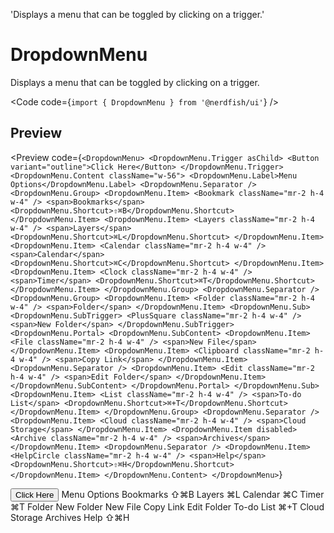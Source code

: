   'Displays a menu that can be toggled by clicking on a trigger.'

# DropdownMenu

Displays a menu that can be toggled by clicking on a trigger.

<Code code={`import { DropdownMenu } from '@nerdfish/ui'`} />

## Preview

<Preview
  code={`<DropdownMenu>
  <DropdownMenu.Trigger asChild>
    <Button variant="outline">Click Here</Button>
  </DropdownMenu.Trigger>
  <DropdownMenu.Content className="w-56">
    <DropdownMenu.Label>Menu Options</DropdownMenu.Label>
    <DropdownMenu.Separator />
    <DropdownMenu.Group>
      <DropdownMenu.Item>
        <Bookmark className="mr-2 h-4 w-4" />
        <span>Bookmarks</span>
        <DropdownMenu.Shortcut>⇧⌘B</DropdownMenu.Shortcut>
      </DropdownMenu.Item>
      <DropdownMenu.Item>
        <Layers className="mr-2 h-4 w-4" />
        <span>Layers</span>
        <DropdownMenu.Shortcut>⌘L</DropdownMenu.Shortcut>
      </DropdownMenu.Item>
      <DropdownMenu.Item>
        <Calendar className="mr-2 h-4 w-4" />
        <span>Calendar</span>
        <DropdownMenu.Shortcut>⌘C</DropdownMenu.Shortcut>
      </DropdownMenu.Item>
      <DropdownMenu.Item>
        <Clock className="mr-2 h-4 w-4" />
        <span>Timer</span>
        <DropdownMenu.Shortcut>⌘T</DropdownMenu.Shortcut>
      </DropdownMenu.Item>
    </DropdownMenu.Group>
    <DropdownMenu.Separator />
    <DropdownMenu.Group>
      <DropdownMenu.Item>
        <Folder className="mr-2 h-4 w-4" />
        <span>Folder</span>
      </DropdownMenu.Item>
      <DropdownMenu.Sub>
        <DropdownMenu.SubTrigger>
          <PlusSquare className="mr-2 h-4 w-4" />
          <span>New Folder</span>
        </DropdownMenu.SubTrigger>
        <DropdownMenu.Portal>
          <DropdownMenu.SubContent>
            <DropdownMenu.Item>
              <File className="mr-2 h-4 w-4" />
              <span>New File</span>
            </DropdownMenu.Item>
            <DropdownMenu.Item>
              <Clipboard className="mr-2 h-4 w-4" />
              <span>Copy Link</span>
            </DropdownMenu.Item>
            <DropdownMenu.Separator />
            <DropdownMenu.Item>
              <Edit className="mr-2 h-4 w-4" />
              <span>Edit Folder</span>
            </DropdownMenu.Item>
          </DropdownMenu.SubContent>
        </DropdownMenu.Portal>
      </DropdownMenu.Sub>
      <DropdownMenu.Item>
        <List className="mr-2 h-4 w-4" />
        <span>To-do List</span>
        <DropdownMenu.Shortcut>⌘+T</DropdownMenu.Shortcut>
      </DropdownMenu.Item>
    </DropdownMenu.Group>
    <DropdownMenu.Separator />
    <DropdownMenu.Item>
      <Cloud className="mr-2 h-4 w-4" />
      <span>Cloud Storage</span>
    </DropdownMenu.Item>
    <DropdownMenu.Item disabled>
      <Archive className="mr-2 h-4 w-4" />
      <span>Archives</span>
    </DropdownMenu.Item>
    <DropdownMenu.Separator />
    <DropdownMenu.Item>
      <HelpCircle className="mr-2 h-4 w-4" />
      <span>Help</span>
      <DropdownMenu.Shortcut>⇧⌘H</DropdownMenu.Shortcut>
    </DropdownMenu.Item>
  </DropdownMenu.Content>
</DropdownMenu>`}
>
  <div className="space-y-2">
    <DropdownMenu>
      <DropdownMenu.Trigger asChild>
        <Button variant="outline">Click Here</Button>
      </DropdownMenu.Trigger>
      <DropdownMenu.Content className="w-56">
        <DropdownMenu.Label>Menu Options</DropdownMenu.Label>
        <DropdownMenu.Separator />
        <DropdownMenu.Group>
          <DropdownMenu.Item>
            <Bookmark className="mr-2 h-4 w-4" />
            <span>Bookmarks</span>
            <DropdownMenu.Shortcut>⇧⌘B</DropdownMenu.Shortcut>
          </DropdownMenu.Item>
          <DropdownMenu.Item>
            <Layers className="mr-2 h-4 w-4" />
            <span>Layers</span>
            <DropdownMenu.Shortcut>⌘L</DropdownMenu.Shortcut>
          </DropdownMenu.Item>
          <DropdownMenu.Item>
            <Calendar className="mr-2 h-4 w-4" />
            <span>Calendar</span>
            <DropdownMenu.Shortcut>⌘C</DropdownMenu.Shortcut>
          </DropdownMenu.Item>
          <DropdownMenu.Item>
            <Clock className="mr-2 h-4 w-4" />
            <span>Timer</span>
            <DropdownMenu.Shortcut>⌘T</DropdownMenu.Shortcut>
          </DropdownMenu.Item>
        </DropdownMenu.Group>
        <DropdownMenu.Separator />
        <DropdownMenu.Group>
          <DropdownMenu.Item>
            <Folder className="mr-2 h-4 w-4" />
            <span>Folder</span>
          </DropdownMenu.Item>
          <DropdownMenu.Sub>
            <DropdownMenu.SubTrigger>
              <PlusSquare className="mr-2 h-4 w-4" />
              <span>New Folder</span>
            </DropdownMenu.SubTrigger>
            <DropdownMenu.Portal>
              <DropdownMenu.SubContent>
                <DropdownMenu.Item>
                  <File className="mr-2 h-4 w-4" />
                  <span>New File</span>
                </DropdownMenu.Item>
                <DropdownMenu.Item>
                  <Clipboard className="mr-2 h-4 w-4" />
                  <span>Copy Link</span>
                </DropdownMenu.Item>
                <DropdownMenu.Separator />
                <DropdownMenu.Item>
                  <Edit className="mr-2 h-4 w-4" />
                  <span>Edit Folder</span>
                </DropdownMenu.Item>
              </DropdownMenu.SubContent>
            </DropdownMenu.Portal>
          </DropdownMenu.Sub>
          <DropdownMenu.Item>
            <List className="mr-2 h-4 w-4" />
            <span>To-do List</span>
            <DropdownMenu.Shortcut>⌘+T</DropdownMenu.Shortcut>
          </DropdownMenu.Item>
        </DropdownMenu.Group>
        <DropdownMenu.Separator />
        <DropdownMenu.Item>
          <Cloud className="mr-2 h-4 w-4" />
          <span>Cloud Storage</span>
        </DropdownMenu.Item>
        <DropdownMenu.Item disabled>
          <Archive className="mr-2 h-4 w-4" />
          <span>Archives</span>
        </DropdownMenu.Item>
        <DropdownMenu.Separator />
        <DropdownMenu.Item>
          <HelpCircle className="mr-2 h-4 w-4" />
          <span>Help</span>
          <DropdownMenu.Shortcut>⇧⌘H</DropdownMenu.Shortcut>
        </DropdownMenu.Item>
      </DropdownMenu.Content>
    </DropdownMenu>
  </div>
</Preview>
